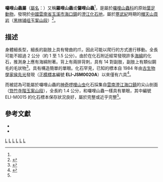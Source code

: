 {{Automatic Taxobox
| taxon = Luolishania
| authority = [[侯先光|Hou]] & [[陳均遠|Chen]], 1989
| fossil_range = [[寒武紀|寒武紀]]第二期, {{fossil range|525|520}}
| type_species = '''長足囉哩山蟲<br />''Luolishania longicruris'''''
| type_species_authority = Hou & Chen, 1989
| synonyms = 
* '''神奇囉哩山蟲屬 ''Miraluolishania''''' <br /><small>Liu & Shu, 2004</small><ref name="Liu">{{cite journal | author = 刘建妮, 舒德干, 韩健, 张志飞 | title = "澄江化石库中具眼睛的珍稀叶足动物及其在节肢动物起源上的意义" A rare lobopod with well-preserved eyes from Chengjiang Lagerstätte and its implications for origin of arthropods | journal = 科学通报 | volume = 49 | issue = 10 | year = 2004 | url = http://csb.scichina.com:8080/kxtb/fileup/PDF/04kz0977.pdf | pages = 977–984, (en)1063–1071 | deadurl = yes | archiveurl = https://web.archive.org/web/20140714165059/http://csb.scichina.com:8080/kxtb/fileup/PDF/04kz0977.pdf | archivedate = 2014-07-14 | access-date = 2014-06-16 }}</ref><ref>马晓娅. "云南澄江动物群叶足动物系统研究". 云南大学硕士学位论文. 2005.</ref>
}}

'''囉哩山蟲屬'''（[[學名|屬名]]：''{{lang|la|Luolishania}}''）又稱'''羅哩山蟲'''或'''儸哩山蟲'''<ref name = Hou1989/>，是屬於[[囉哩山蟲科|囉哩山蟲科]]的原始[[葉足動物|葉足動物]]，發現於[[中國|中國]][[雲南省|雲南省]][[玉溪市|玉溪市]][[海口鎮|海口鎮]]的[[澄江化石地|澄江化石地]]，屬於[[寒武紀|寒武紀]]時期的[[帽天山頁岩|帽天山頁岩]]（[[黑林铺组|黑林铺组]][[玉案山段|玉案山段]]）<ref name = Hou1989>{{cite journal | author = 侯先光, 陈均远 | title = "云南澄江早寒武世节肢类与环节类中间性生物 —— ''Luolishania'' gen. nov. <small>[Early Cambrian arthropod-annelid intermediate animal, ''Luolishania'' gen. nov. from Chengjiang, Yunnan]</small> | journal = 古生物学报 | volume = 28 | issue = 2 | year = 1989 | url = | pages = 205–213 }}</ref>。

== 描述 ==
身體細長型，細長的副肢上具有彎曲的爪，因此可能以爬行的方式進行移動。全長可能不超過 2 公分（約 1 至 1.5 公分）。由於在化石附近經常發現許多[[海綿|海綿]]的化石，推測身上應有海綿附著。背上有兩排背刺，具有 14 對副肢，副肢上有類似鋼毛的毛狀物<ref>{{cite journal | author = 刘建妮, 舒德干, 韩健, 张志飞 | title = "寒武纪叶足动物神奇啰哩山虫与啰哩山虫的比较研究" Comparative study of Cambrian lobopods ''Miraluolishania'' and ''Luolishania'' | journal = 科学通报 | volume = 52 | issue = 15 | year = 2007 | url = http://csb.scichina.com:8080/kxtb/CN/article/downloadArticleFile.do?attachType=PDF&id=370645 | pages = 1796–1801, (en) '''53''' (1): 87–93 }}{{dead link|date=2017年12月 |bot=InternetArchiveBot |fix-attempted=yes }}</ref>。具有構造簡單的單眼。化石罕見，已知的標本自 1984 年由[[古生物學家|古生物學家]][[侯先光|侯先光]]發現（[[正模標本|正模標本]]編號 '''ELI-JSM0020A'''）以來僅有六具<ref>{{cite web | author = Fossil Museum | url = http://www.fossilmuseum.net/Fossil_Sites/Chengjiang/Luolishania-longicruris/Luolishania.htm | title = "Luolishania longicruris, Rarest of the Chengjiang Lobopodians" | accessdate = 2014-06-19 | archive-date = 2020-02-28 | archive-url = https://web.archive.org/web/20200228062445/http://www.fossilmuseum.net/Fossil_Sites/Chengjiang/Luolishania-longicruris/Luolishania.htm | dead-url = no }}</ref>。

而被認為可能屬於囉哩山蟲的[[神奇啰哩山虫|神奇啰哩山虫]]化石採集自[[雲南|雲南]][[澄江|澄江]][[海口鎮_(澄江縣)|海口鎮]]的尖山剖面（[[筇竹寺階|筇竹寺階]][[玉案山段|玉案山段]]），全長約 1.4 公分，和囉哩山蟲一樣具有單眼，其中編號 ELI-M0015 的化石標本保存狀況良好，屬於完整或近乎完整<ref name = "Liu"/>。

== 參考文獻 ==
{{reflist}}

{{refbegin}}
* {{cite journal | author = Ma X., Hou X. & Bergström J. | title = "Morphology of ''Luolishania longicruris'' (Lower Cambrian, Chengjiang Lagerstatte, SW China) and the phylogenetic relationships within lobopodians" | journal = ''Arthropod Structure & Development'' | volume = 38 | issue = 4 | year = 2009 | url = | pages = 271–291 | doi = 10.1016/j.asd.2009.03.001 | pmid = 19293001 }}
* {{cite book | author = 陈均远 | title = "动物世界的黎明" | publisher = 江苏科学技术出版社 | year = 2004 | page = p.239. pls.352,368–369 | isbn = 7-5345-3797-5 | url = }}
{{refend}}
{{葉足動物}}
{{Taxonbar}}
[[Category:寒武紀動物|L]]
[[Category:澄江動物群|L]]
[[Category:叶足动物|L]]
[[Category:化石|L]]
[[Category:古生物|L]]
[[Category:_1989年描述的分类群|L]]
